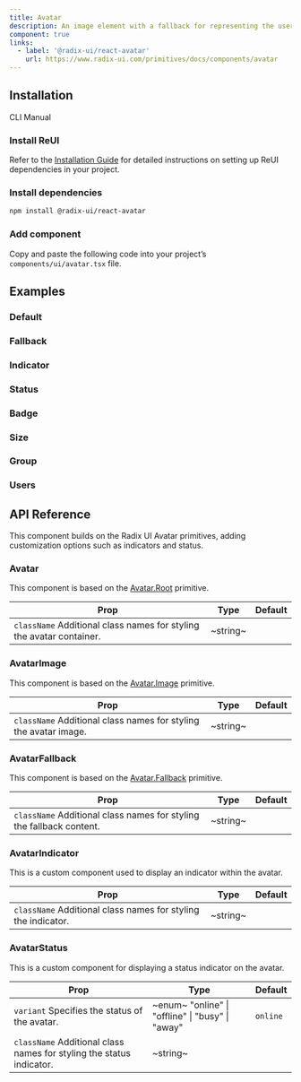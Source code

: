 ```yaml
---
title: Avatar
description: An image element with a fallback for representing the user.
component: true
links:
  - label: '@radix-ui/react-avatar'
    url: https://www.radix-ui.com/primitives/docs/components/avatar
---
```


## Installation

<Tabs defaultValue="cli">

<TabsList>
  <TabsTrigger value="cli">CLI</TabsTrigger>
  <TabsTrigger value="manual">Manual</TabsTrigger>
</TabsList>

<TabsContent value="cli">
  <CliCommands name="avatar" />
</TabsContent>

<TabsContent value="manual">    
<Steps>

### Install ReUI

Refer to the [Installation Guide](/docs/installation) for detailed instructions on setting up ReUI dependencies in your project.

### Install dependencies

```bash
npm install @radix-ui/react-avatar
```

### Add component

Copy and paste the following code into your project’s `components/ui/avatar.tsx` file.

<ComponentPreview name="avatar" />

</Steps>

</TabsContent>

</Tabs>

## Examples

### Default

<ExamplePreview path="avatar/default" />

### Fallback

<ExamplePreview path="avatar/fallback" />

### Indicator

<ExamplePreview path="avatar/indicator" />

### Status

<ExamplePreview path="avatar/status" />

### Badge

<ExamplePreview path="avatar/badge" />

### Size

<ExamplePreview path="avatar/size" />

### Group

<ExamplePreview path="avatar/group" />

### Users

<ExamplePreview path="avatar/users" />

## API Reference

This component builds on the Radix UI Avatar primitives, adding customization options such as indicators and status.

### Avatar

This component is based on the [Avatar.Root](https://www.radix-ui.com/primitives/docs/components/avatar#root) primitive.

| **Prop**                                                                                        | **Type** | **Default** |
| ----------------------------------------------------------------------------------------------- | -------- | ----------- |
| `className` <PopoverInfo>Additional class names for styling the avatar container.</PopoverInfo> | ~string~ | <Na/>       |

### AvatarImage

This component is based on the [Avatar.Image](https://www.radix-ui.com/primitives/docs/components/avatar#image) primitive.

| **Prop**                                                                                    | **Type** | **Default** |
| ------------------------------------------------------------------------------------------- | -------- | ----------- |
| `className` <PopoverInfo>Additional class names for styling the avatar image.</PopoverInfo> | ~string~ | <Na/>       |

### AvatarFallback

This component is based on the [Avatar.Fallback](https://www.radix-ui.com/primitives/docs/components/avatar#fallback) primitive.

| **Prop**                                                                                        | **Type** | **Default** |
| ----------------------------------------------------------------------------------------------- | -------- | ----------- |
| `className` <PopoverInfo>Additional class names for styling the fallback content.</PopoverInfo> | ~string~ | <Na/>       |

### AvatarIndicator

This is a custom component used to display an indicator within the avatar.

| **Prop**                                                                                 | **Type** | **Default** |
| ---------------------------------------------------------------------------------------- | -------- | ----------- |
| `className` <PopoverInfo>Additional class names for styling the indicator.</PopoverInfo> | ~string~ | <Na/>       |

### AvatarStatus

This is a custom component for displaying a status indicator on the avatar.

| **Prop**                                                                                        | **Type**                                                                      | **Default** |
| ----------------------------------------------------------------------------------------------- | ----------------------------------------------------------------------------- | ----------- |
| `variant` <PopoverInfo>Specifies the status of the avatar.</PopoverInfo>                        | ~enum~ <PopoverInfo> "online" \| "offline" \| "busy" \| "away" </PopoverInfo> | `online`    |
| `className` <PopoverInfo>Additional class names for styling the status indicator.</PopoverInfo> | ~string~                                                                      | <Na/>       |
